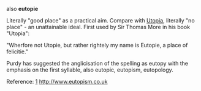 also '''eutopie'''

Literally "good place" as a practical aim. Compare with [[Utopia]], literally "no place" -  an unattainable ideal. First used by Sir Thomas More in his book "Utopia":

"Wherfore not Utopie, but rather rightely my name is Eutopie, a place of felicitie."

Purdy has suggested the anglicisation of the spelling as eutopy with the emphasis on the first syllable, also eutopic, eutopism, eutopology.

Reference:  [http://www.eutopism.co.uk] http://www.eutopism.co.uk